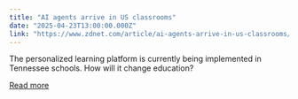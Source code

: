 ```yaml
---
title: "AI agents arrive in US classrooms"
date: "2025-04-23T13:00:00.000Z"
link: "https://www.zdnet.com/article/ai-agents-arrive-in-us-classrooms/"
---
```


The personalized learning platform is currently being implemented in Tennessee schools. How will it change education?

[Read more](https://www.zdnet.com/article/ai-agents-arrive-in-us-classrooms/)
